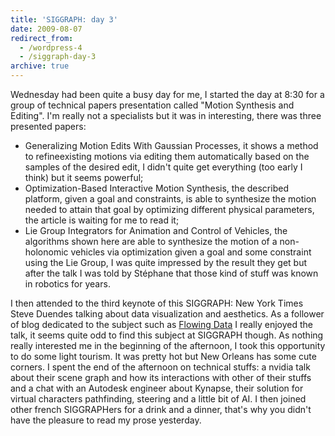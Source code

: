 ```yaml
---
title: 'SIGGRAPH: day 3'
date: 2009-08-07
redirect_from:
  - /wordpress-4
  - /siggraph-day-3
archive: true
---
```


Wednesday had been quite a busy day for me, I started the day at 8:30 for a
group of technical papers presentation called "Motion Synthesis and Editing".
I'm really not a specialists but it was in interesting, there was three
presented papers:

- Generalizing Motion Edits With Gaussian Processes, it shows a method to
  refineexisting motions via editing them automatically based on the samples of
  the desired edit, I didn't quite get everything (too early I think) but it
  seems powerful;
- Optimization-Based Interactive Motion Synthesis, the described platform, given
  a goal and constraints, is able to synthesize the motion needed to attain that
  goal by optimizing different physical parameters, the article is waiting for
  me to read it;
- Lie Group Integrators for Animation and Control of Vehicles, the algorithms
  shown here are able to synthesize the motion of a non-holonomic vehicles via
  optimization given a goal and some constraint using the Lie Group, I was quite
  impressed by the result they get but after the talk I was told by Stéphane
  that those kind of stuff was known in robotics for years.

I then attended to the third keynote of this SIGGRAPH: New York Times Steve
Duendes talking about data visualization and aesthetics. As a follower of blog
dedicated to the subject such as [Flowing Data](http://flowingdata.com/) I
really enjoyed the talk, it seems quite odd to find this subject at SIGGRAPH
though. As nothing really interested me in the beginning of the afternoon, I
took this opportunity to do some light tourism. It was pretty hot but New
Orleans has some cute corners. I spent the end of the afternoon on technical
stuffs: a nvidia talk about their scene graph and how its interactions with
other of their stuffs and a chat with an Autodesk engineer about Kynapse, their
solution for virtual characters pathfinding, steering and a little bit of AI. I
then joined other french SIGGRAPHers for a drink and a dinner, that's why you
didn't have the pleasure to read my prose yesterday.
